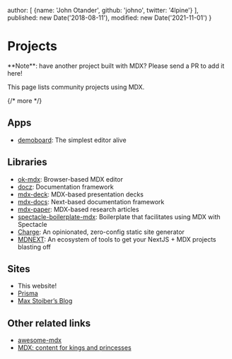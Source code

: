   author: [
    {name: 'John Otander', github: 'johno', twitter: '4lpine'}
  ],
  published: new Date('2018-08-11'),
  modified: new Date('2021-11-01')
}

# Projects

<Note type="info">
  **Note**: have another project built with MDX?
  Please send a PR to add it here!
</Note>

This page lists community projects using MDX.

{/* more */}

## Apps

*   [demoboard][]: The simplest editor alive

## Libraries

*   [ok-mdx][]: Browser-based MDX editor
*   [docz][]: Documentation framework
*   [mdx-deck][]: MDX-based presentation decks
*   [mdx-docs][]: Next-based documentation framework
*   [mdx-paper][]: MDX-based research articles
*   [spectacle-boilerplate-mdx][]: Boilerplate that facilitates using MDX with
    Spectacle
*   [Charge][]: An opinionated, zero-config static site generator
*   [MDNEXT][]: An ecosystem of tools to get your NextJS + MDX projects blasting
    off

## Sites

*   This website!
*   [Prisma][]
*   [Max Stoiber’s Blog][mxstbr]

## Other related links

*   [awesome-mdx][]
*   [MDX: content for kings and princesses][mdx-fairy-tale]

[demoboard]: https://frontarm.com/demoboard

[ok-mdx]: https://github.com/jxnblk/ok-mdx

[mdx-deck]: https://github.com/jxnblk/mdx-deck

[mdx-docs]: https://github.com/jxnblk/mdx-docs

[mdx-paper]: https://github.com/hubgit/mdx-paper

[docz]: https://www.docz.site/

[prisma]: https://www.prisma.io/docs

[mxstbr]: https://mxstbr.com

[awesome-mdx]: https://github.com/transitive-bullshit/awesome-mdx

[spectacle-boilerplate-mdx]: https://github.com/FormidableLabs/spectacle-boilerplate-mdx

[charge]: https://charge.js.org

[mdx-fairy-tale]: https://github.com/DeveloperMode/mdx-fairy-tale

[mdnext]: https://github.com/domitriusclark/mdnext
